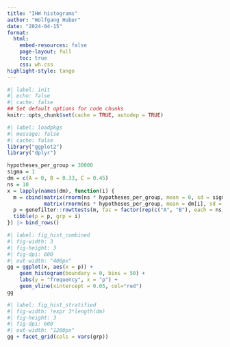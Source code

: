 ```yaml
---
title: "IHW histograms"
author: "Wolfgang Huber"
date: "2024-04-15"
format:
  html:
    embed-resources: false
    page-layout: full
    toc: true
    css: wh.css
highlight-style: tango
---
```


```r
#| label: init
#| echo: false
#| cache: false
## Set default options for code chunks
knitr::opts_chunk$set(cache = TRUE, autodep = TRUE)
```
```r
#| label: loadpkgs
#| message: false
#| cache: false
library("ggplot2")
library("dplyr")
```
```r
hypotheses_per_group = 30000
sigma = 1
dm = c(A = 0, B = 0.33, C = 0.45)
ns = 10
x = lapply(names(dm), function(i) {
  m = cbind(matrix(rnorm(ns * hypotheses_per_group, mean = 0, sd = sigma), nrow = hypotheses_per_group, ncol = ns),
            matrix(rnorm(ns * hypotheses_per_group, mean = dm[i], sd = sigma), nrow = hypotheses_per_group, ncol = ns)) 
  p = genefilter::rowttests(m, fac = factor(rep(c("A", "B"), each = ns)))$p.value
  tibble(p = p, grp = i)
}) |> bind_rows()
```
```r
#| label: fig_hist_combined
#| fig-width: 3
#| fig-height: 3
#| fig-dpi: 600
#| out-width: "400px"
gg = ggplot(x, aes(x = p)) +
    geom_histogram(boundary = 0, bins = 50) +
    labs(y = "frequency", x = "p") +
    geom_vline(xintercept = 0.05, col="red")
gg
```
```r
#| label: fig_hist_stratified
#| fig-width: !expr 3*length(dm)
#| fig-height: 3
#| fig-dpi: 600
#| out-width: "1200px"
gg + facet_grid(cols = vars(grp))
```


